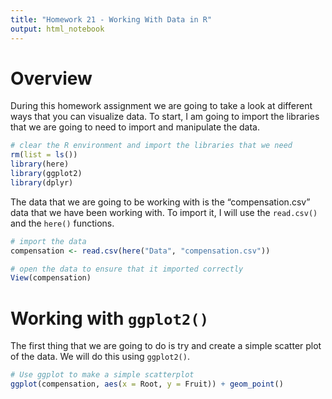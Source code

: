 ```yaml
---
title: "Homework 21 - Working With Data in R"
output: html_notebook
---
```


# Overview
During this homework assignment we are going to take a look at different ways that you can visualize data.  To start, I am going to import the libraries that we are going to need to import and manipulate the data. 

```r
# clear the R environment and import the libraries that we need
rm(list = ls())
library(here)
library(ggplot2)
library(dplyr)
```

The data that we are going to be working with is the "compensation.csv" data that we have been working with. To import it, I will use the `read.csv()` and the `here()` functions.

```r
# import the data 
compensation <- read.csv(here("Data", "compensation.csv"))

# open the data to ensure that it imported correctly
View(compensation)
```

# Working with `ggplot2()`
The first thing that we are going to do is try and create a simple scatter plot of the data.  We will do this using `ggplot2()`.

```r
# Use ggplot to make a simple scatterplot
ggplot(compensation, aes(x = Root, y = Fruit)) + geom_point()
```

